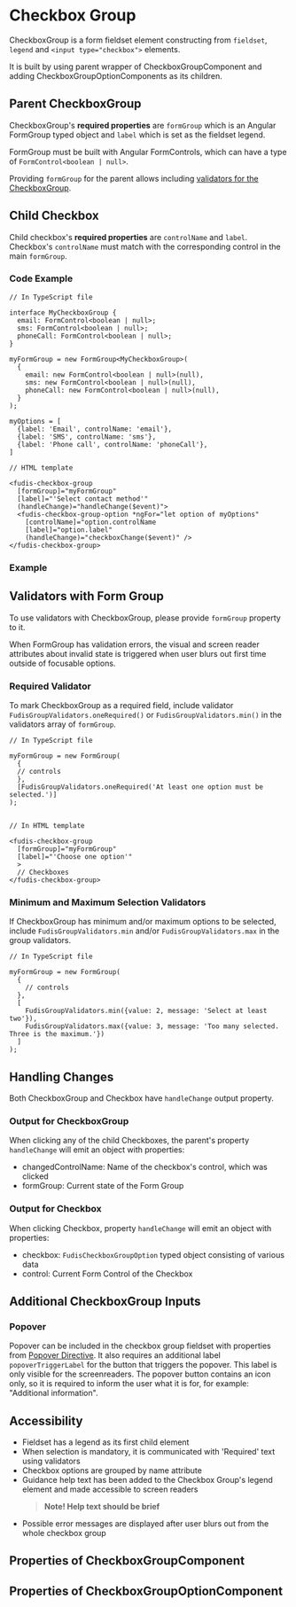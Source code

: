 
<Meta title="Components/Form/Checkbox Group" />

# Checkbox Group

CheckboxGroup is a form fieldset element constructing from `fieldset`, `legend` and `<input type="checkbox">` elements.

It is built by using parent wrapper of CheckboxGroupComponent and adding CheckboxGroupOptionComponents as its children.


## Parent CheckboxGroup

CheckboxGroup's **required properties** are `formGroup` which is an Angular FormGroup typed object and `label` which is set as the fieldset legend.

FormGroup must be built with Angular FormControls, which can have a type of `FormControl<boolean | null>`.

Providing `formGroup` for the parent allows including [validators for the CheckboxGroup](#validators-with-form-group).

## Child Checkbox

Child checkbox's **required properties** are `controlName` and `label`. Checkbox's `controlName` must match with the corresponding control in the main `formGroup`.

### Code Example

```
// In TypeScript file

interface MyCheckboxGroup {
  email: FormControl<boolean | null>;
  sms: FormControl<boolean | null>;
  phoneCall: FormControl<boolean | null>;
}

myFormGroup = new FormGroup<MyCheckboxGroup>(
  {
    email: new FormControl<boolean | null>(null),
    sms: new FormControl<boolean | null>(null),
    phoneCall: new FormControl<boolean | null>(null),
  }
);

myOptions = [
  {label: 'Email', controlName: 'email'},
  {label: 'SMS', controlName: 'sms'},
  {label: 'Phone call', controlName: 'phoneCall'},
]

// HTML template

<fudis-checkbox-group
  [formGroup]="myFormGroup"
  [label]="'Select contact method'"
  (handleChange)="handleChange($event)">
  <fudis-checkbox-group-option *ngFor="let option of myOptions"
    [controlName]="option.controlName
    [label]="option.label"
    (handleChange)="checkboxChange($event)" />
</fudis-checkbox-group>
```

### Example

<Canvas of={CheckboxGroupStories.Example} />


## Validators with Form Group

To use validators with CheckboxGroup, please provide `formGroup` property to it.

When FormGroup has validation errors, the visual and screen reader attributes about invalid state is triggered when user blurs out first time outside of focusable options.

### Required Validator

To mark CheckboxGroup as a required field, include validator `FudisGroupValidators.oneRequired()` or `FudisGroupValidators.min()` in the validators array of `formGroup`.

```
// In TypeScript file

myFormGroup = new FormGroup(
  {
  // controls
  },
  [FudisGroupValidators.oneRequired('At least one option must be selected.')]
);


// In HTML template

<fudis-checkbox-group
  [formGroup]="myFormGroup"
  [label]="'Choose one option'"
  >
  // Checkboxes
</fudis-checkbox-group>

```

### Minimum and Maximum Selection Validators

If CheckboxGroup has minimum and/or maximum options to be selected, include `FudisGroupValidators.min` and/or `FudisGroupValidators.max` in the group validators.

```
// In TypeScript file

myFormGroup = new FormGroup(
  {
    // controls
  },
  [
    FudisGroupValidators.min({value: 2, message: 'Select at least two'}),
    FudisGroupValidators.max({value: 3, message: 'Too many selected. Three is the maximum.'})
  ]
);
```

## Handling Changes

Both CheckboxGroup and Checkbox have `handleChange` output property.

### Output for CheckboxGroup

When clicking any of the child Checkboxes, the parent's property `handleChange` will emit an object with properties:

- changedControlName: Name of the checkbox's control, which was clicked
- formGroup: Current state of the Form Group

### Output for Checkbox

When clicking Checkbox, property `handleChange` will emit an object with properties:

- checkbox: `FudisCheckboxGroupOption` typed object consisting of various data
- control: Current Form Control of the Checkbox

## Additional CheckboxGroup Inputs

### Popover

Popover can be included in the checkbox group fieldset with properties from [Popover Directive](/docs/directives-popover--documentation). It also requires an additional label `popoverTriggerLabel` for the button that triggers the popover. This label is only visible for the screenreaders. The popover button contains an icon only, so it is required to inform the user what it is for, for example: "Additional information".

## Accessibility

- Fieldset has a legend as its first child element
- When selection is mandatory, it is communicated with 'Required' text using validators
- Checkbox options are grouped by name attribute
- Guidance help text has been added to the Checkbox Group's legend element and made accessible to screen readers
  > **Note! Help text should be brief**
- Possible error messages are displayed after user blurs out from the whole checkbox group

## Properties of CheckboxGroupComponent

<ArgTypes of={CheckboxGroupComponent} exclude={checkboxGroupExclude} />

## Properties of CheckboxGroupOptionComponent

<ArgTypes of={CheckboxGroupOptionComponent} />
